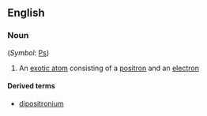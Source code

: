 ==English==

===Noun===
{{wikipedia}}
{{en-noun}} (''Symbol'': [[Ps]])

#{{physics}} An [[exotic atom]] consisting of a [[positron]] and an [[electron]]

====Derived terms====
*[[dipositronium]]